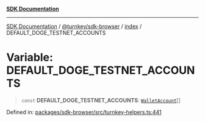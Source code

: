 [**SDK Documentation**](../../../../README.mdx)

***

[SDK Documentation](../../../../packages.mdx) / [@turnkey/sdk-browser](../../README.mdx) / [index](../README.mdx) / DEFAULT\_DOGE\_TESTNET\_ACCOUNTS

# Variable: DEFAULT\_DOGE\_TESTNET\_ACCOUNTS

> `const` **DEFAULT\_DOGE\_TESTNET\_ACCOUNTS**: [`WalletAccount`](../interfaces/WalletAccount.mdx)[]

Defined in: [packages/sdk-browser/src/turnkey-helpers.ts:441](https://github.com/tkhq/sdk/blob/078f5423e923fbd1d7fd39440402d7f01d09c3d0/packages/sdk-browser/src/turnkey-helpers.ts#L441)
